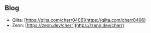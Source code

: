 ## Blog

- Qiita: [https://qiita.com/cherr0406](https://qiita.com/cherr0406)
- Zenn: [https://zenn.dev/cherr](https://zenn.dev/cherr)
